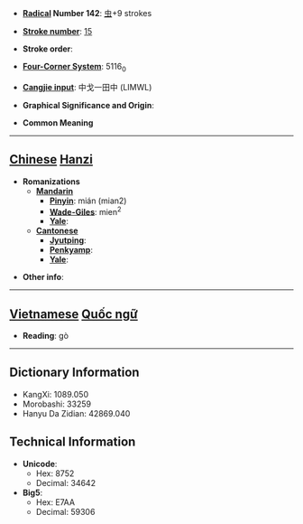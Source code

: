 * '''[[Wiktionary:Chinese radical index| Radical]] Number 142''': [[Wiktionary:Chinese radical index 虫|虫]]+9 strokes

* '''[[Wiktionary:Chinese total strokes index|Stroke number]]''': [[Wiktionary:Chinese total strokes index 15|15]]

* '''Stroke order''': 

* '''[[Wiktionary:Chinese four corner index|Four-Corner System]]''': 5116<sub>0</sub>

* '''[[Wiktionary:Chinese Cangjie index|Cangjie input]]''': 中戈一田中 (LIMWL)

* '''Graphical Significance and Origin''': 

* '''Common Meaning'''

----

== [[Chinese]] [[Hanzi]] ==

* '''Romanizations'''
** '''[[Mandarin]]'''
*** '''[[Pinyin]]''': mián (mian2)
*** '''[[Wade-Giles]]''': mien<sup>2</sup>
*** '''[[Yale]]''': 
** '''[[Cantonese]]'''
*** '''[[Jyutping]]''':
*** '''[[Penkyamp]]''': 
*** '''[[Yale]]''': 

* '''Other info''': 


----

== [[Vietnamese]] [[Quốc ngữ]] ==

* '''Reading''': gò

----

== Dictionary Information ==

* KangXi: 1089.050
* Morobashi: 33259
* Hanyu Da Zidian: 42869.040

== Technical Information ==

* '''Unicode''':
** Hex: 8752
** Decimal: 34642
* '''Big5''':
** Hex: E7AA
** Decimal: 59306